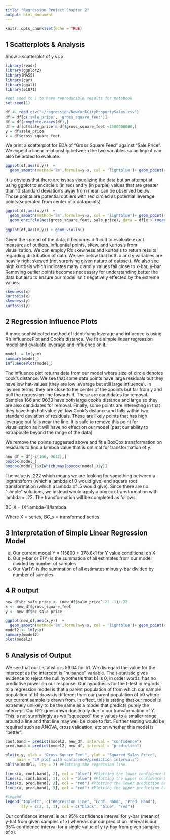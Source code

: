 ---
title: "Regression Project Chapter 2"
output: html_document
---

```{r setup, include=FALSE}
knitr::opts_chunk$set(echo = TRUE)
```

## 1 Scatterplots & Analysis
Show a scatterplot of y vs x


```{r, echo =TRUE}
library(readr)
library(ggplot2)
library(MASS)
library(car)
library(ggalt)
library(e1071)

#set seed to 1 to have reproducible results for notebook
set.seed(1)

df <- read_csv("~/regression/NewYorkCityPropertySales.csv")
df = df[c('sale_price', 'gross_square_feet')]
df = df[complete.cases(df),]
df = df[df$sale_price & df$gross_square_feet <1500000000,]
y = df$sale_price
x = df$gross_square_feet
```

We print a scatterplot for EDA of "Gross Square Feed" against "Sale Price". We expect a linear relationship between the two variables so an lmplot can also be added to evaluate.
```{r, echo= TRUE}
ggplot(df,aes(x,y))  + 
  geom_smooth(method='lm',formula=y~x, col = 'lightblue')+ geom_point(col='lightgreen')
```

It is obvious that there are issues visualizing the data but an attempt at using ggplot to encircle x (in red) and y (in purple) values that are greater than 10 standard deviation's away from mean can be observed below. Those points are potential outliers with red circled as potential leverage points(seperated from center of x datapoints). 
```{r, echo = TRUE}
ggplot(df,aes(x,y))  + 
  geom_smooth(method='lm',formula=y~x, col = 'lightblue')+ geom_point(col='lightgreen')+ 
  geom_encircle(aes(gross_square_feet, sale_price), data = df[x > (mean(x) + sd(x)*10),], color="red", size=1) +geom_encircle(aes(gross_square_feet, sale_price), data = df[y > (mean(y) + sd(y)*10),], color="purple", size=1)
  
ggplot(df,aes(x,y)) + geom_violin()
```
Given the spread of the data, it becomes difficult to evaluate exact measures of outliers, influential points, skew,
and kurtosis from visualization. We can employ R's skewness and kurtosis to return results regarding distribution of data. We see below that both x and y variables are heavily right skewed (not surprising given nature of dataset). We also see high kurtosis which indicates many x and y values fall close to x-bar, y-bar. Removing outlier points becomes necessary for understanding better the data but also to ensure our model isn't negatively effected by the extreme values.
```{r, echo=TRUE}
skewness(x)
kurtosis(x)
skewness(y)
kurtosis(y)
```

## 2 Regression Influence Plots

A more sophisticated method of identifying leverage and influence is using R's influencePlot and Cook's distance. We fit a simple linear regression model and evaluate leverage and influence on it.

```{r, echo=TRUE}
model_ = lm(y~x)
summary(model_)
influencePlot(model_)
```

The influence plot returns data from our model where size of circle denotes cook's distance. We see that some data points have large residuals but they have low hat-values (they are low leverage but still large influence). In laymen terms, they are close to the center of the xpoints but far from y and pull the regression line towards it. These are candidates for removal. Samples 166 and 9633 have both large cook's distance and large so they are also candidates for removal. Finally, some points are interesting in that they have high hat value yet low Cook's distance and falls within two standard deviation of residuals. These are likely points that has high leverage but falls near the line. It is safe to remove this point for visualization as it will have no effect on our model (past our ability to extrapolate beyond the range of the data).

We remove the points suggested above and fit a BoxCox transformation on residuals to find a lambda value that is optimal for transformation of y.

```{r, echo=TRUE}
new_df = df[-c(166, 9633),]
boxcox(model_)
boxcox(model_)$x[which.max(boxcox(model_)$y)]
```

The value is .222 which means we are looking for something between a logtransform (which a lambda of 0 would give) and square root transformation (which a lambda of .5 would give). Since there are no "simple" solutions, we instead would apply a box cox transformation with lambda = .22. The transformation will be completed as follows:

BC_X = (X^lambda-1)/lambda

Where X = series, BC_x = transformed series.

## 3 Interpretation of Simple Linear Regression Model

a) Our current model Y = 115800 + 378.8x1 for Y value conditional on X
b) Our y-bar or E(Y) is the summation of all estimates from our model divided by number of samples
c) Our Var(Y) is the summation of all estimates minus y-bar divided by number of samples

## 4 R output
```{r, echo=TRUE}
new_df$bc_sale_price <- (new_df$sale_price^.22 -1)/.22
x <- new_df$gross_square_feet
y <- new_df$bc_sale_price

ggplot(new_df,aes(x,y))  + 
  geom_smooth(method='lm',formula=y~x, col = 'lightblue')+ geom_point(col='lightgreen')
model2 <- lm(y~x)
summary(model2)
plot(model2)
```

## 5 Analysis of Output

We see that our t-statistic is 53.04 for b1. We disregard the value for the intercept as the intercept is "nuisance" variable. The t-statistic gives evidence to reject the null hypothesis that b1 is 0, in order words, has no predictive power on our response. Our hypothesis for the t-test in regards to a regression model is that a parent population of from which our sample population of b1 draws is different than our parent population of b0 where our current sample is drawn from. In effect, this is stating that our model is extremely unlikely to be the same as a model that predicts purely the intercept. Our R^2 goes down drastically due to our transformation of Y. This is not surprisingly as we "squeezed" the y values to a smaller range around a line and that line may well be close to flat. Further testing would be required such as ANOVA, cross validation, etc on whether this model is "better".

```{r, echo=TRUE}
conf.band = predict(model2, new_df, interval = "confidence")
pred.band = predict(model2, new_df, interval = "prediction")

plot(x,y, xlab = "Gross Square Feet", ylab = "Squared Sales Price",
     main = "LM plot with confidence/prediction intervals")
abline(model2, lty = 2) #Plotting the regression line.

lines(x, conf.band[, 2], col = "blue") #Plotting the lower confidence band.
lines(x, conf.band[, 3], col = "blue") #Plotting the upper confidence band.
lines(x, pred.band[, 2], col = "red") #Plotting the lower prediction band.
lines(x, pred.band[, 3], col = "red") #Plotting the upper prediction band.

#legend
legend("topleft", c("Regression Line", "Conf. Band", "Pred. Band"),
       lty = c(2, 1, 1), col = c("black", "blue", "red"))

```

Our confidence interval is our 95% confidence interval for y-bar (mean of y-hat from given samples of x) whereas our our prediction interval is our 95% confidence interval for a single value of y (y-hay from given samples of x).
